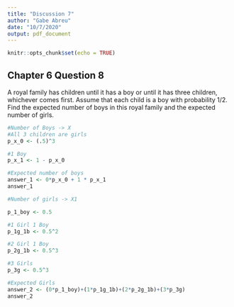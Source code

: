 ```yaml
---
title: "Discussion 7"
author: "Gabe Abreu"
date: "10/7/2020"
output: pdf_document
---
```


```r
knitr::opts_chunk$set(echo = TRUE)
```

## Chapter 6 Question 8

A royal family has children until it has a boy or until it has three children, whichever comes first. Assume that each child is a boy with probability 1/2.
Find the expected number of boys in this royal family and the expected number of girls.

```r
#Number of Boys -> X
#All 3 children are girls
p_x_0 <- (.5)^3

#1 Boy
p_x_1 <- 1 - p_x_0

#Expected number of boys
answer_1 <- 0*p_x_0 + 1 * p_x_1
answer_1

```

```r
#Number of girls -> X1

p_1_boy <- 0.5

#1 Girl 1 Boy
p_1g_1b <- 0.5^2

#2 Girl 1 Boy
p_2g_1b <- 0.5^3

#3 Girls
p_3g <- 0.5^3

#Expected Girls
answer_2 <- (0*p_1_boy)+(1*p_1g_1b)+(2*p_2g_1b)+(3*p_3g)
answer_2
```